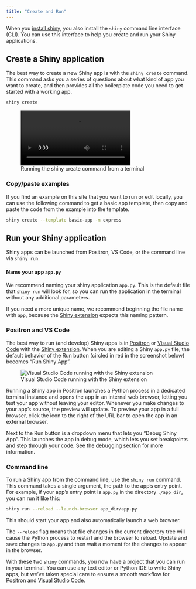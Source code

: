 ```yaml
---
title: "Create and Run"
---
```


When you [install shiny](get-started/install.qmd), you also install the `shiny` command line interface (CLI).
You can use this interface to help you create and run your Shiny applications.

## Create a Shiny application

The best way to create a new Shiny app is with the `shiny create` command.
This command asks you a series of questions about what kind of app you want to create,
and then provides all the boilerplate code you need to get started with a working app.

```bash
shiny create
```

![Running the shiny create command from a terminal](/docs/assets/shiny-create.mp4){class="img-shadow"}

::: callout-tip
### Copy/paste examples

If you find an example on this site that you want to run or edit locally,
you can use the following command to get a basic app template,
then copy and paste the code from the example into the template.

```bash
shiny create --template basic-app -m express
```
:::


## Run your Shiny application

Shiny apps can be launched from Positron, VS Code, or the command line via `shiny run`.

::: {.callout-tip}
#### Name your app `app.py`

We recommend naming your shiny application `app.py`.
This is the default file that `shiny run` will look for, so you can run the application in the terminal without any additional parameters.

If you need a more unique name, we recommend beginning the file name with `app`, because the [Shiny extension](#positron-and-vs-code) expects this naming pattern.
:::

### Positron and VS Code

The best way to run (and develop) Shiny apps is in [Positron][positron] or [Visual Studio Code][vscode] with the [Shiny extension][vscode-shiny].
When you are editing a Shiny `app.py` file, the default behavior of the Run button (circled in red in the screenshot below) becomes "Run Shiny App".

![Visual Studio Code running with the Shiny extension](assets/positron-run.png)

Running a Shiny app in Positron launches a Python process in a dedicated terminal instance and opens the app in an internal web browser, letting you test your app without leaving your editor. 
Whenever you make changes to your app's source, the preview will update. 
To preview your app in a full browser, click the icon to the right of the URL bar to open the app in an external browser.

Next to the Run button is a dropdown menu that lets you "Debug Shiny App". This launches the app in debug mode, which lets you set breakpoints and step through your code.
See the [debugging](debug.qmd) section for more information.

### Command line

To run a Shiny app from the command line, use the `shiny run` command.
This command takes a single argument, the path to the app's entry point.
For example, if your app's entry point is `app.py` in the directory `./app_dir`, you can run it like this:

```bash
shiny run --reload --launch-browser app_dir/app.py
```

This should start your app and also automatically launch a web browser.

The `--reload` flag means that file changes in the current directory tree will cause the Python process to restart and the browser to reload.
Update and save changes to `app.py` and then wait a moment for the changes to appear in the browser.

With these two `shiny` commands, you now have a project that you can run in your terminal.
You can use any text editor or Python IDE to write Shiny apps, but we've taken special care to ensure a smooth workflow for [Positron][positron] and [Visual Studio Code][vscode].

[positron]: https://positron.posit.co/
[vscode]: https://code.visualstudio.com/
[vscode-shiny]: https://marketplace.visualstudio.com/items?itemName=posit.shiny
[vscode-python]: https://marketplace.visualstudio.com/items?itemName=ms-python.python
